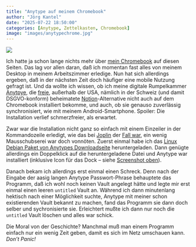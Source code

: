 ```yaml
---
title: "Anytype auf meinem Chromebook"
author: "Jörg Kantel"
date: "2025-07-22 18:50:00"
categories: [Anytype, Zettelkasten, Chromebook]
image: "images/anytypechrome.jpg"
---
```


[![](images/anytypechrome-b.jpg)](https://www.flickr.com/photos/schockwellenreiter/54672050399/)

Ich hatte ja schon lange nichts mehr über [mein Chromebook](https://kantel.github.io/#category=Chromebook) auf diesen Seiten. Das lag vor allen daran, daß ich momentan fast alles von meinem Desktop in meinem Arbeitszimmer erledige. Nun hat sich allerdings ergeben, daß in der nächsten Zeit doch häufiger eine mobile Nutzung gefragt ist. Und da wollte ich wissen, ob ich meine digitale Rumpelkammer [Anytpye](https://anytype.io/), die [freie](https://blog.anytype.io/our-open-philosophy/), außerhalb der USA, nämlich in der Schweiz (und damit DSGVO-konform) beheimatete [Notion](http://cognitiones.kantel-chaos-team.de/produktivitaet/notion.html)-Alternative nicht auch auf dem Chromebook installiert bekomme, und auch, ob sie genauso zuverlässig synchronisiert, wie mit meinem Android-Smartphone. Spoiler: Die Installation verlief schmerzfreier, als erwartet.

Zwar war die Installation nicht ganz so einfach mit einem Einzeiler in der Kommandozeile erledigt, wie das bei [Joplin](http://cognitiones.kantel-chaos-team.de/webworking/staticsites/joplin.html) der [Fall war](https://kantel.github.io/posts/2024112502_joplin_chromebook/), ein wenig Mausschubserei war doch vonnöten. Zuerst einmal habe ich das [Linux Debian Paket von Anytypes Downloadseite](https://download.anytype.io/) heruntergeladen. Dann genügte allerdings ein Doppelklick auf die heruntergeladene Datei und Anytype war installiert (inklusive Icon für das Dock -- siehe [Screenshot oben](https://www.flickr.com/photos/schockwellenreiter/54672050399/)).

Danach bekam ich allerdings erst einmal einen Schreck. Denn nach der Eingabe der aasig langen Anytype Passwort-Phrase behauptete das Programm, daß ich wohl noch keinen Vault angelegt hätte und legte mir erst einmal einen leeren `untitled` Vault an. Während ich dann minutenlang hektisch nach einer Möglichkeit suchte, Anytype mit meiner schon existierenden Vault bekannt zu machen, fand das Programm sie dann doch selber und sychronisierte sie. Erleichtert mußte ich dann nur noch die `untitled` Vault löschen und alles war schick.

Die Moral von der Geschichte? Manchmal muß man einem Programm einfach nur ein wenig Zeit geben, damit es sich im Netz umschauen kann. *Don't Panic!*